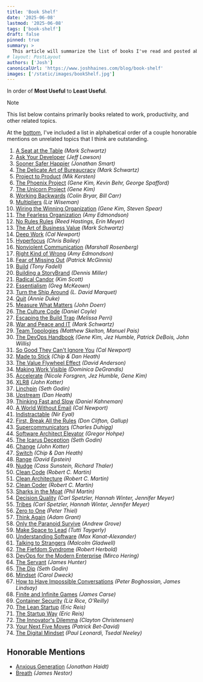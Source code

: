 ```yaml
---
title: 'Book Shelf'
date: '2025-06-08'
lastmod: '2025-06-08'
tags: ['book-shelf']
draft: false
pinned: true
summary: >
  This article will summarize the list of books I've read and posted about.  It will contain links to all the books in order of Most Useful to Least Useful.
# layout: PostLayout
authors: ['Josh']
canonicalUrl: 'https://www.joshhaines.com/blog/book-shelf'
images: ['/static/images/bookShelf.jpg']
---
```


In order of **Most Useful** to **Least Useful**.

> [!NOTE]
>
> This list below contains primarily books related to work, productivity, and other related topics.
>
> At the [bottom](#honorable-mentions), I've included a list in alphabetical order of a couple honorable mentions on unrelated topics that I think are outstanding.

1. [A Seat at the Table](/blog/book-shelf/seat-at-the-table) _(Mark Schwartz)_
1. [Ask Your Developer](/blog/book-shelf/ask-your-developer) _(Jeff Lawson)_
1. [Sooner Safer Happier](/blog/book-shelf/sooner-safer-happier) _(Jonathan Smart)_
1. [The Delicate Art of Bureaucracy](/blog/book-shelf/delicate-art-of-bureaucracy) _(Mark Schwartz)_
1. [Project to Product](/blog/book-shelf/project-to-product) _(Mik Kersten)_
1. [The Phoenix Project](/blog/book-shelf/phoenix-project) _(Gene Kim, Kevin Behr, George Spafford)_
1. [The Unicorn Project](/blog/book-shelf/unicorn-project) _(Gene Kim)_
1. [Working Backwards](/blog/book-shelf/working-backwards) _(Colin Bryar, Bill Carr)_
1. [Multipliers](/blog/book-shelf/multipliers) _(Liz Wiseman)_
1. [Wiring the Winning Organization](/blog/book-shelf/wiring-the-winning-organization) _(Gene Kim, Steven Spear)_
1. [The Fearless Organization](/blog/book-shelf/fearless-organization) _(Amy Edmondson)_
1. [No Rules Rules](/blog/book-shelf/no-rules-rules) _(Reed Hastings, Erin Meyer)_
1. [The Art of Business Value](/blog/book-shelf/art-of-business-value) _(Mark Schwartz)_
1. [Deep Work](/blog/book-shelf/deep-work) _(Cal Newport)_
1. [Hyperfocus](/blog/book-shelf/hyperfocus) _(Chris Bailey)_
1. [Nonviolent Communication](/blog/book-shelf/nonviolent-communication) _(Marshall Rosenberg)_
1. [Right Kind of Wrong](/blog/book-shelf/right-kind-of-wrong) _(Amy Edmondson)_
1. [Fear of Missing Out](/blog/book-shelf/fear-of-missing-out) _(Patrick McGinnis)_
1. [Build](/blog/book-shelf/build) _(Tony Fadell)_
1. [Building a StoryBrand](/blog/book-shelf/building-a-storybrand) _(Dennis Miller)_
1. [Radical Candor](/blog/book-shelf/radical-candor) _(Kim Scott)_
1. [Essentialism](/blog/book-shelf/essentialism) _(Greg McKeown)_
1. [Turn the Ship Around](/blog/book-shelf/turn-the-ship-around) _(L. David Marquet)_
1. [Quit](/blog/book-shelf/quit) _(Annie Duke)_
1. [Measure What Matters](/blog/book-shelf/measure-what-matters) _(John Doerr)_
1. [The Culture Code](/blog/book-shelf/culture-code) _(Daniel Coyle)_
1. [Escaping the Build Trap](/blog/book-shelf/escaping-the-build-trap) _(Melissa Perri)_
1. [War and Peace and IT](/blog/book-shelf/war-peace-it) _(Mark Schwartz)_
1. [Team Topologies](/blog/book-shelf/team-topologies) _(Matthew Skelton, Manuel Pais)_
1. [The DevOps Handbook](/blog/book-shelf/devops-handbook) _(Gene Kim, Jez Humble, Patrick DeBois, John Willis)_
1. [So Good They Can't Ignore You](/blog/book-shelf/so-good-they-cant-ignore-you)
_(Cal Newport)_
1. [Made to Stick](/blog/book-shelf/made-to-stick) _(Chip & Dan Heath)_
1. [The Value Flywheel Effect](/blog/book-shelf/value-flywheel-effect) _(David Anderson)_
1. [Making Work Visible](/blog/book-shelf/making-work-visible) _(Dominica DeGrandis)_
1. [Accelerate](/blog/book-shelf/accelerate) _(Nicole Forsgren, Jez Humble, Gene Kim)_
1. [XLR8](/blog/book-shelf/xlr8) _(John Kotter)_
1. [Linchpin](/blog/book-shelf/linchpin) _(Seth Godin)_
1. [Upstream](/blog/book-shelf/upstream) _(Dan Heath)_
1. [Thinking Fast and Slow](/blog/book-shelf/thinking-fast-and-slow) _(Daniel Kahneman)_
1. [A World Without Email](/blog/book-shelf/world-without-email) _(Cal Newport)_
1. [Indistractable](/blog/book-shelf/indistractable) _(Nir Eyal)_
1. [First, Break All the Rules](/blog/book-shelf/first-break-all-the-rules) _(Don Clifton, Gallup)_
1. [Supercommunicators](/blog/book-shelf/supercommunicators) _(Charles Duhigg)_
1. [Software Architect Elevator](/blog/book-shelf/software-architect-elevator) _(Gregor Hohpe)_
1. [The Icarus Deception](/blog/book-shelf/icarus-deception) _(Seth Godin)_
1. [Change](/blog/book-shelf/change) _(John Kotter)_
1. [Switch](/blog/book-shelf/switch) _(Chip & Dan Heath)_
1. [Range](/blog/book-shelf/range) _(David Epstein)_
1. [Nudge](/blog/book-shelf/nudge) _(Cass Sunstein, Richard Thaler)_
1. [Clean Code](/blog/book-shelf/clean-code) _(Robert C. Martin)_
1. [Clean Architecture](/blog/book-shelf/clean-architecture) _(Robert C. Martin)_
1. [Clean Coder](/blog/book-shelf/clean-coder) _(Robert C. Martin)_
1. [Sharks in the Moat](/blog/book-shelf/sharks-in-the-moat) _(Phil Martin)_
1. [Decision Quality](/blog/book-shelf/decision-quality) _(Carl Spetzler, Hannah Winter, Jennifer Meyer)_
1. [Tribes](/blog/book-shelf/tribes) _(Carl Spetzler, Hannah Winter, Jennifer Meyer)_
1. [Zero to One](/blog/book-shelf/zero-to-one) _(Peter Thiel)_
1. [Think Again](/blog/book-shelf/think-again) _(Adam Grant)_
1. [Only the Paranoid Survive](/blog/book-shelf/only-the-paranoid-survive) _(Andrew Grove)_
1. [Make Space to Lead](/blog/book-shelf/make-space-to-lead) _(Tutti Taygerly)_
1. [Understanding Software](/blog/book-shelf/understanding-software) _(Max Kanat-Alexander)_
1. [Talking to Strangers](/blog/book-shelf/talking-to-strangers) _(Malcolm Gladwell)_
1. [The Fiefdom Syndrome](/blog/book-shelf/fiefdom-syndrome) _(Robert Herbold)_
1. [DevOps for the Modern Enterprise](/blog/book-shelf/devops-for-the-modern-enterprise) _(Mirco Hering)_
1. [The Servant](/blog/book-shelf/servant) _(James Hunter)_
1. [The Dip](/blog/book-shelf/dip) _(Seth Godin)_
1. [Mindset](/blog/book-shelf/mindset) _(Carol Dweck)_
1. [How to Have Impossible Conversations](/blog/book-shelf/how-to-have-impossible-conversations) _(Peter Boghossian, James Lindsay)_
1. [Finite and Infinite Games](/blog/book-shelf/finite-and-infinite-games) _(James Carse)_
1. [Container Security](/blog/book-shelf/container-security) _(Liz Rice, O'Reilly)_
1. [The Lean Startup](/blog/book-shelf/lean-startup) _(Eric Reis)_
1. [The Startup Way](/blog/book-shelf/startup-way) _(Eric Reis)_
1. [The Innovator's Dilemma](/blog/book-shelf/innovators-dilemma) _(Clayton Christensen)_
1. [Your Next Five Moves](/blog/book-shelf/your-next-five-moves) _(Patrick Bet-David)_
1. [The Digital Mindset](/blog/book-shelf/digital-mindset) _(Paul Leonardi, Tsedal Neeley)_

## Honorable Mentions

- [Anxious Generation](/blog/book-shelf/anxious-generation) _(Jonathan Haidt)_
- [Breath](/blog/book-shelf/breath) _(James Nestor)_
